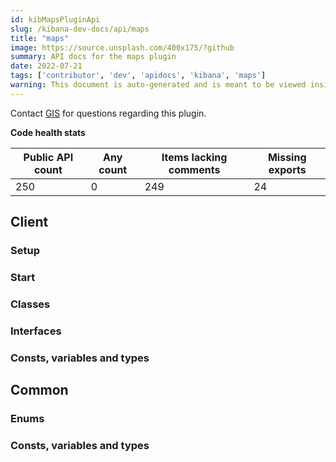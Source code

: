 ```yaml
---
id: kibMapsPluginApi
slug: /kibana-dev-docs/api/maps
title: "maps"
image: https://source.unsplash.com/400x175/?github
summary: API docs for the maps plugin
date: 2022-07-21
tags: ['contributor', 'dev', 'apidocs', 'kibana', 'maps']
warning: This document is auto-generated and is meant to be viewed inside our experimental, new docs system. Reach out in #docs-engineering for more info.
---
```




Contact [GIS](https://github.com/orgs/elastic/teams/kibana-gis) for questions regarding this plugin.

**Code health stats**

| Public API count  | Any count | Items lacking comments | Missing exports |
|-------------------|-----------|------------------------|-----------------|
| 250 | 0 | 249 | 24 |

## Client

### Setup
<DocDefinitionList data={[mapsObj.client.setup]}/>

### Start
<DocDefinitionList data={[mapsObj.client.start]}/>

### Classes
<DocDefinitionList data={mapsObj.client.classes}/>

### Interfaces
<DocDefinitionList data={mapsObj.client.interfaces}/>

### Consts, variables and types
<DocDefinitionList data={mapsObj.client.misc}/>

## Common

### Enums
<DocDefinitionList data={mapsObj.common.enums}/>

### Consts, variables and types
<DocDefinitionList data={mapsObj.common.misc}/>


